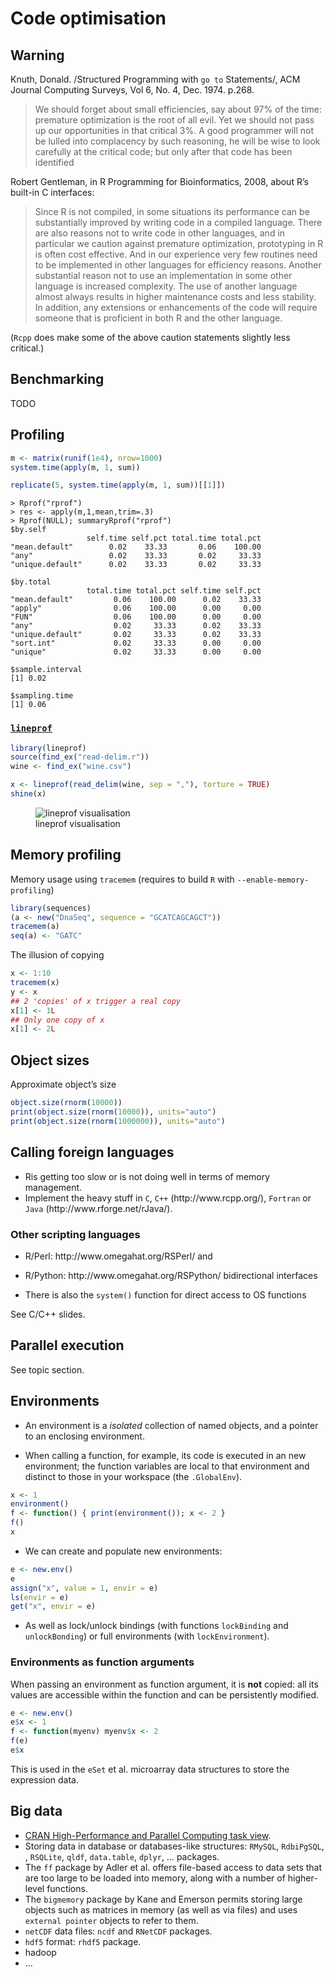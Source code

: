 Code optimisation
===============

## Warning

Knuth, Donald. /Structured Programming with `go to` Statements/, ACM
Journal Computing Surveys, Vol 6, No. 4, Dec. 1974. p.268.

> We should forget about small efficiencies, say about 97% of the
> time: premature optimization is the root of all evil. Yet we should
> not pass up our opportunities in that critical 3%. A good programmer
> will not be lulled into complacency by such reasoning, he will be
> wise to look carefully at the critical code; but only after that
> code has been identified


Robert Gentleman, in R Programming for Bioinformatics, 2008,
about R's built-in C interfaces:

> Since R is not compiled, in some situations its performance can be
> substantially improved by writing code in a compiled language. There
> are also reasons not to write code in other languages, and in
> particular we caution against premature optimization, prototyping in
> R is often cost effective. And in our experience very few routines
> need to be implemented in other languages for efficiency
> reasons. Another substantial reason not to use an implementation in
> some other language is increased complexity. The use of another
> language almost always results in higher maintenance costs and less
> stability. In addition, any extensions or enhancements of the code
> will require someone that is proficient in both R and the other
> language.

(`Rcpp` does make some of the above caution statements slightly less
critical.)

## Benchmarking

TODO

## Profiling 

```r
m <- matrix(runif(1e4), nrow=1000)
system.time(apply(m, 1, sum))
```

```r
replicate(5, system.time(apply(m, 1, sum))[[1]])
```


```
> Rprof("rprof")
> res <- apply(m,1,mean,trim=.3)
> Rprof(NULL); summaryRprof("rprof")
$by.self
                 self.time self.pct total.time total.pct
"mean.default"        0.02    33.33       0.06    100.00
"any"                 0.02    33.33       0.02     33.33
"unique.default"      0.02    33.33       0.02     33.33

$by.total
                 total.time total.pct self.time self.pct
"mean.default"         0.06    100.00      0.02    33.33
"apply"                0.06    100.00      0.00     0.00
"FUN"                  0.06    100.00      0.00     0.00
"any"                  0.02     33.33      0.02    33.33
"unique.default"       0.02     33.33      0.02    33.33
"sort.int"             0.02     33.33      0.00     0.00
"unique"               0.02     33.33      0.00     0.00

$sample.interval
[1] 0.02

$sampling.time
[1] 0.06
```

### [`lineprof`](https://github.com/hadley/lineprof)

```r
library(lineprof)
source(find_ex("read-delim.r"))
wine <- find_ex("wine.csv")

x <- lineprof(read_delim(wine, sep = ","), torture = TRUE)
shine(x)
```

![lineprof visualisation](https://camo.githubusercontent.com/13db9bc3ece496863d05c528c1d729d1f630247c/687474703a2f2f692e696d6775722e636f6d2f6e53437471734d2e706e67)

## Memory profiling


Memory usage using `tracemem` (requires to build `R` with `--enable-memory-profiling`)

```r
library(sequences)
(a <- new("DnaSeq", sequence = "GCATCAGCAGCT"))
tracemem(a)
seq(a) <- "GATC"
```

The illusion of copying

```r
x <- 1:10
tracemem(x)
y <- x 
## 2 'copies' of x trigger a real copy
x[1] <- 1L
## Only one copy of x
x[1] <- 2L

```

## Object sizes

Approximate object's size

```r
object.size(rnorm(10000))
print(object.size(rnorm(10000)), units="auto")
print(object.size(rnorm(1000000)), units="auto")
```

## Calling foreign languages

- Ris getting too slow or is not doing well in terms of memory management.
- Implement the heavy stuff in `C`, `C++` (http://www.rcpp.org/), `Fortran` or  `Java` (http://www.rforge.net/rJava/).


### Other scripting languages
- R/Perl: http://www.omegahat.org/RSPerl/ and 
- R/Python: http://www.omegahat.org/RSPython/ bidirectional interfaces

- There is also the `system()` function for direct access to OS functions

See C/C++ slides.


## Parallel execution

  See topic section.


## Environments

- An environment is a *isolated* collection of named objects, and a
  pointer to an enclosing environment.

- When calling a function, for example, its code is executed in an new
  environment; the function variables are local to that environment
  and distinct to those in your workspace (the `.GlobalEnv`).

```r
x <- 1
environment()
f <- function() { print(environment()); x <- 2 }
f()
x
```


- We can create and populate new environments:
```r
e <- new.env()
e
assign("x", value = 1, envir = e)
ls(envir = e)
get("x", envir = e)
```

- As well as lock/unlock bindings (with functions `lockBinding` and
  `unlockBonding`) or full environments (with `lockEnvironment`).

### Environments as function arguments

When passing an environment as function argument, it is **not**
copied: all its values are accessible within the function and can be
persistently modified.

```r
e <- new.env()
e$x <- 1
f <- function(myenv) myenv$x <- 2
f(e)
e$x
```

This is used in the `eSet` et al. microarray data structures to store the expression data.

## Big data

- [CRAN High-Performance and Parallel Computing task view](http://cran.r-project.org/web/views/HighPerformanceComputing.html).
- Storing data in database or databases-like structures: `RMySQL`,
      `RdbiPgSQL`, \ldots, `RSQLite`, `qldf`, `data.table`, `dplyr`,
      ... packages.
- The `ff` package by Adler et al. offers file-based access to data
  sets that are too large to be loaded into memory, along with a
  number of higher-level functions.
- The `bigmemory` package by Kane and Emerson permits storing large
  objects such as matrices in memory (as well as via files) and uses
  `external pointer` objects to refer to them.
- `netCDF` data files: `ncdf` and `RNetCDF` packages.
- `hdf5` format: `rhdf5` package.
- hadoop
- ...


